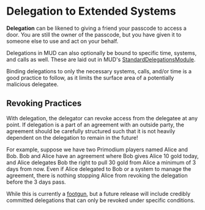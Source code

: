 # Delegation to Extended Systems

**Delegation** can be likened to giving a friend your passcode to access a door. You are still the owner
of the passcode, but you have given it to someone else to use and act on your behalf.

Delegations in MUD can also optionally be bound to specific time, systems, and calls as well. These are laid
out in MUD's [StandardDelegationsModule](https://github.com/latticexyz/mud/blob/8193136a9511d066aeebce82155d3509aa760282/packages/world-modules/src/modules/std-delegations/StandardDelegationsModule.sol).

Binding delegations to only the necessary systems, calls, and/or time is a good practice to follow, as it limits the
surface area of a potentially malicious delegatee.

## Revoking Practices

With delegation, the delegator can revoke access from the delegatee at any point. If delegation is a part of
an agreement with an outside party, the agreement should be carefully structured such that it is not heavily
dependent on the delegation to remain in the future!

For example, suppose we have two Primodium players named Alice and Bob. Bob and Alice have an agreement where Bob gives Alice 10 gold today, and Alice delegates Bob the right to pull 30 gold from Alice a minimum of 3 days from now. Even if Alice delegated to Bob or a system to manage the agreement, there is nothing stopping Alice from revoking the delegation before the 3 days pass.

While this is currently a [footgun](../footguns.mdx), but a future release will include credibly committed delegations that can only be revoked under specific conditions.
